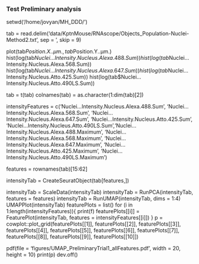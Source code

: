 ### Test Preliminary analysis

setwd('/home/jovyan/MH_DDD/')

tab = read.delim('data/KptnMouse/RNAscope/Objects_Population-Nuclei-Method2.txt', sep = '\t', skip = 9)

plot(tab$Position.X..µm., tab$Position.Y..µm.)
hist(log(tab$Nuclei...Intensity.Nucleus.Alexa.488.Sum))
hist(log(tab$Nuclei...Intensity.Nucleus.Alexa.568.Sum))
hist(log(tab$Nuclei...Intensity.Nucleus.Alexa.647.Sum))
hist(log(tab$Nuclei...Intensity.Nucleus.Atto.425.Sum))
hist(log(tab$Nuclei...Intensity.Nucleus.Atto.490LS.Sum))

tab = t(tab)
colnames(tab) = as.character(1:dim(tab)[2])

intensityFeatures = c('Nuclei...Intensity.Nucleus.Alexa.488.Sum', 'Nuclei...Intensity.Nucleus.Alexa.568.Sum', 
             'Nuclei...Intensity.Nucleus.Alexa.647.Sum', 'Nuclei...Intensity.Nucleus.Atto.425.Sum',
             'Nuclei...Intensity.Nucleus.Atto.490LS.Sum','Nuclei...Intensity.Nucleus.Alexa.488.Maximum', 'Nuclei...Intensity.Nucleus.Alexa.568.Maximum', 
             'Nuclei...Intensity.Nucleus.Alexa.647.Maximum', 'Nuclei...Intensity.Nucleus.Atto.425.Maximum',
             'Nuclei...Intensity.Nucleus.Atto.490LS.Maximum')

features = rownames(tab)[15:62]

intensityTab = CreateSeuratObject(tab[features,])

intensityTab = ScaleData(intensityTab)
intensityTab = RunPCA(intensityTab, features = features)
intensityTab = RunUMAP(intensityTab, dims = 1:4)
UMAPPlot(intensityTab)
featurePlots = list()
for (i in 1:length(intensityFeatures)){
  print(f)
  featurePlots[[i]] = FeaturePlot(intensityTab, features = intensityFeatures[[i]])
}
p = cowplot::plot_grid(featurePlots[[1]], featurePlots[[2]], featurePlots[[3]], featurePlots[[4]], 
                   featurePlots[[5]], featurePlots[[6]], featurePlots[[7]], featurePlots[[8]], 
                   featurePlots[[9]], featurePlots[[10]])

pdf(file = 'figures/UMAP_PreliminaryTrial1_allFeatures.pdf', width = 20, height = 10)
print(p)
dev.off()
